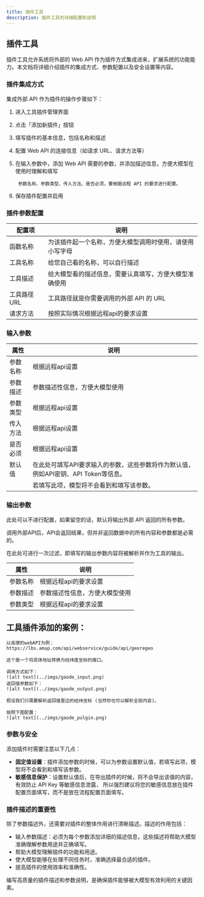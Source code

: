 ---
title: 插件工具
description: 插件工具的详细配置和说明
---


## 插件工具

插件工具允许系统将外部的 Web API 作为插件方式集成进来，扩展系统的功能能力。本文档将详细介绍插件的集成方式、参数配置以及安全设置等内容。

### 插件集成方式

集成外部 API 作为插件的操作步骤如下：

1. 进入工具插件管理界面
2. 点击「添加新插件」按钮
3. 填写插件的基本信息，包括名称和描述
4. 配置 Web API 的连接信息（如请求 URL、请求方法等）
5. 在输入参数中，添加 Web API 需要的参数，并添加描述信息，方便大模型在使用时理解和填写

        参数名称、参数类型、传入方法、是否必须，要根据远程 API 的要求进行配置。
6. 保存插件配置并启用

### 插件参数配置

| 配置项 | 说明 |
|-------|------|
| 函数名称 | 为该插件起一个名称，方便大模型调用时使用，请使用小写字母 |
| 工具名称 | 给您自己看的名称，可以自行描述 |
| 工具描述 | 给大模型看的描述信息，需要认真填写，方便大模型准确使用 |
| 工具路径URL | 工具路径就是你需要调用的外部 API 的 URL |
| 请求方法 | 按照实际情况根据远程api的要求设置 |

### 输入参数

| 属性 | 说明 |
|---------|------|
| 参数名称 | 根据远程api设置 |
| 参数描述 | 参数描述性信息，方便大模型使用 |
| 参数类型 | 根据远程api设置 |
| 传入方法 | 根据远程api设置 |
| 是否必须 | 根据远程api设置 |
| 默认值 | 在此处可填写API要求输入的参数，这些参数将作为默认值，例如API密钥、API Token等信息。 |
|  | 若填写此项，模型将不会看到和填写该参数。 |
### 输出参数
<Callout title="输出参数的作用">

此处可以不进行配置，如果留空的话，默认将输出外部 API 返回的所有参数。

调用外部API后，API会返回结果，但并非返回数据中的所有内容和参数都是必需的。

在此处可进行一次过滤，即填写的输出参数内容将被解析并作为工具的输出。

</Callout>

| 属性 | 说明 |
|---------|------|
| 参数名称 | 根据远程api的要求设置 |
| 参数描述 | 参数描述性信息，方便大模型使用 |
| 参数类型 | 根据远程api的要求设置 |

## 工具插件添加的案例：
<Accordions>
  <Accordion id="api_plugin_example" title="下面用高德的webAPI的例子展示说明：">
        
    以高德的webAPI为例：https://lbs.amap.com/api/webservice/guide/api/georegeo

    这个是一个将具体地址转换为经纬度坐标的接口。

    调用方式如下：
    ![alt text](../imgs/gaode_input.png)
    返回值参数如下：
    ![alt text](../imgs/gaode_output.png)

    假设我们只需要解析返回值里边的经纬坐标 (当然你也可以解析全部内容)。

    按照下图配置：
    ![alt text](../imgs/gaode_pulgin.png)

  </Accordion>
</Accordions>

### 参数与安全

添加插件时需要注意以下几点：

- **固定值设置**：插件添加参数的时候，可以为参数设置默认值，若填写此项，模型将不会看到和填写该参数。
- **敏感信息保护**：设置默认值后，在导出插件的时候，将不会导出该值的内容，有效防止 API Key 等敏感信息泄露，
所以强烈建议将您的敏感信息放在插件配置页面填写，而不是放在流程配置页面填写。


### 插件描述的重要性

除了参数描述外，还需要对插件的整体作用进行清晰描述。描述的作用包括：

- 输入参数描述：必须为每个参数添加详细的描述信息，这些描述将帮助大模型准确理解参数用途并正确填写。
- 帮助大模型理解插件的功能和用途。
- 使大模型能够在处理不同任务时，准确选择最合适的插件。
- 提高插件的使用效率和准确性。

编写高质量的插件描述和参数说明，是确保插件能够被大模型有效利用的关键因素。

